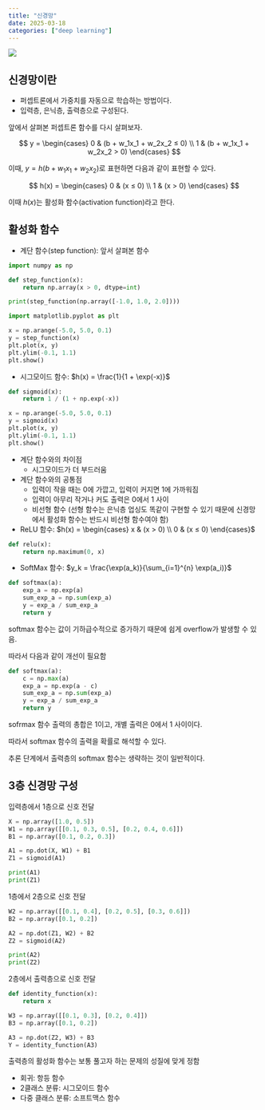 ```yaml
---
title: "신경망"
date: 2025-03-18
categories: ["deep learning"]
---
```


![](/img/stat-thumb.jpg){.post-thumbnail}

## 신경망이란

- 퍼셉트론에서 가중치를 자동으로 학습하는 방법이다.
- 입력층, 은닉층, 출력층으로 구성된다.

앞에서 살펴본 퍼셉트론 함수를 다시 살펴보자.

$$
y = \begin{cases} 0 & (b + w_1x_1 + w_2x_2 ≤ 0) \\ 1 & (b + w_1x_1 + w_2x_2 > 0) \end{cases}
$$

이때, $y = h(b + w_1x_1 + w_2x_2)$로 표현하면 다음과 같이 표현할 수 있다.

$$
h(x) = \begin{cases} 0 & (x ≤ 0) \\ 1 & (x > 0) \end{cases}
$$

이때 $h(x)$는 활성화 함수(activation function)라고 한다.

## 활성화 함수

- 계단 함수(step function): 앞서 살펴본 함수

```python
import numpy as np

def step_function(x):
    return np.array(x > 0, dtype=int)

print(step_function(np.array([-1.0, 1.0, 2.0])))
```

```python
import matplotlib.pyplot as plt

x = np.arange(-5.0, 5.0, 0.1)
y = step_function(x)
plt.plot(x, y)
plt.ylim(-0.1, 1.1)
plt.show()
```

- 시그모이드 함수: $h(x) = \frac{1}{1 + \exp(-x)}$

```python
def sigmoid(x):
    return 1 / (1 + np.exp(-x))

x = np.arange(-5.0, 5.0, 0.1)
y = sigmoid(x)
plt.plot(x, y)
plt.ylim(-0.1, 1.1)
plt.show()
```

- 계단 함수와의 차이점
    - 시그모이드가 더 부드러움
- 계단 함수와의 공통점
    - 입력이 작을 때는 0에 가깝고, 입력이 커지면 1에 가까워짐
    - 입력이 아무리 작거나 커도 출력은 0에서 1 사이
    - 비선형 함수 (선형 함수는 은닉층 업싱도 똑같이 구현할 수 있기 때문에 신경망에서 활성화 함수는 반드시 비선형 함수여야 함)

- ReLU 함수: $h(x) = \begin{cases} x & (x > 0) \\ 0 & (x ≤ 0) \end{cases}$


```python
def relu(x):
    return np.maximum(0, x)
```

- SoftMax 함수: $y_k = \frac{\exp(a_k)}{\sum_{i=1}^{n} \exp(a_i)}$

```python
def softmax(a):
    exp_a = np.exp(a)
    sum_exp_a = np.sum(exp_a)
    y = exp_a / sum_exp_a
    return y
```

softmax 함수는 값이 기하급수적으로 증가하기 때문에 쉽게 overflow가 발생할 수 있음.

따라서 다음과 같이 개선이 필요함

```python
def softmax(a):
    c = np.max(a)
    exp_a = np.exp(a - c)
    sum_exp_a = np.sum(exp_a)
    y = exp_a / sum_exp_a
    return y
```

sofrmax 함수 출력의 총합은 1이고, 개별 출력은 0에서 1 사이이다.

따라서 softmax 함수의 출력을 확률로 해석할 수 있다.

추론 단계에서 출력층의 softmax 함수는 생략하는 것이 일반적이다.

## 3층 신경망 구성

입력층에서 1층으로 신호 전달

```python
X = np.array([1.0, 0.5])
W1 = np.array([[0.1, 0.3, 0.5], [0.2, 0.4, 0.6]])
B1 = np.array([0.1, 0.2, 0.3])

A1 = np.dot(X, W1) + B1
Z1 = sigmoid(A1)

print(A1)
print(Z1)
```

1층에서 2층으로 신호 전달

```python
W2 = np.array([[0.1, 0.4], [0.2, 0.5], [0.3, 0.6]])
B2 = np.array([0.1, 0.2])

A2 = np.dot(Z1, W2) + B2
Z2 = sigmoid(A2)

print(A2)
print(Z2)
```

2층에서 출력층으로 신호 전달

```python
def identity_function(x):
    return x

W3 = np.array([[0.1, 0.3], [0.2, 0.4]])
B3 = np.array([0.1, 0.2])

A3 = np.dot(Z2, W3) + B3
Y = identity_function(A3)
```

출력층의 활성화 함수는 보통 풀고자 하는 문제의 성질에 맞게 정함

- 회귀: 항등 함수
- 2클래스 분류: 시그모이드 함수
- 다중 클래스 분류: 소프트맥스 함수
